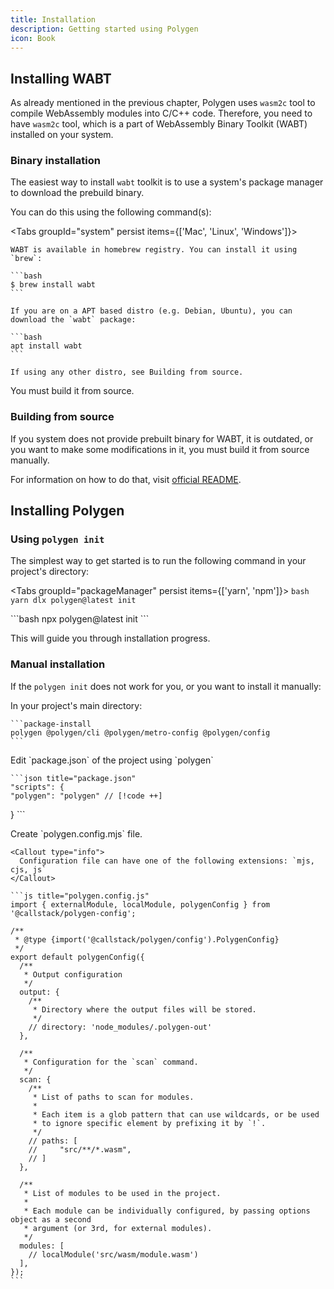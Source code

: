 ```yaml
---
title: Installation
description: Getting started using Polygen
icon: Book
---
```



## Installing WABT

As already mentioned in the previous chapter, Polygen uses `wasm2c` tool to compile WebAssembly modules into C/C++ code.
Therefore, you need to have `wasm2c` tool, which is a part of WebAssembly Binary Toolkit (WABT) installed on your system.

### Binary installation

The easiest way to install `wabt` toolkit is to use a system's package manager to download
the prebuild binary.

You can do this using the following command(s):

<Tabs groupId="system" persist items={['Mac', 'Linux', 'Windows']}>

  <Tab value="Mac">

    WABT is available in homebrew registry. You can install it using `brew`:

    ```bash
    $ brew install wabt
    ```
  </Tab>

  <Tab value="Linux">

    If you are on a APT based distro (e.g. Debian, Ubuntu), you can download the `wabt` package:

    ```bash
    apt install wabt
    ```

    If using any other distro, see Building from source.

  </Tab>
  <Tab value="Windows">
    You must build it from source.
  </Tab>
</Tabs>


### Building from source

If you system does not provide prebuilt binary for WABT, it is outdated, or you want to make some modifications in it, you must build it from source manually.

For information on how to do that, visit [official README](https://github.com/WebAssembly/wabt).

## Installing Polygen

### Using `polygen init`

The simplest way to get started is to run the following command in your project's directory:

<Tabs groupId="packageManager" persist items={['yarn', 'npm']}>
  <Tab value="yarn">
    ```bash
    yarn dlx polygen@latest init
    ```
  </Tab>

  <Tab value="npm">
    ```bash
    npx polygen@latest init
    ```
  </Tab>
</Tabs>

This will guide you through installation progress.

### Manual installation

If the `polygen init` does not work for you, or you want to install it manually:


<Steps>

  <Step>
    In your project's main directory:

    ```package-install
    polygen @polygen/cli @polygen/metro-config @polygen/config
    ```
  </Step>

  <Step>
    Edit `package.json` of the project using `polygen`

    ```json title="package.json"
    "scripts": {
    "polygen": "polygen" // [!code ++]
  }
    ```
  </Step>

  <Step>
    Create `polygen.config.mjs` file.

    <Callout type="info">
      Configuration file can have one of the following extensions: `mjs, cjs, js`
    </Callout>

    ```js title="polygen.config.js"
    import { externalModule, localModule, polygenConfig } from '@callstack/polygen-config';

    /**
     * @type {import('@callstack/polygen/config').PolygenConfig}
     */
    export default polygenConfig({
      /**
       * Output configuration
       */
      output: {
        /**
         * Directory where the output files will be stored.
         */
        // directory: 'node_modules/.polygen-out'
      },

      /**
       * Configuration for the `scan` command.
       */
      scan: {
        /**
         * List of paths to scan for modules.
         *
         * Each item is a glob pattern that can use wildcards, or be used
         * to ignore specific element by prefixing it by `!`.
         */
        // paths: [
        //     "src/**/*.wasm",
        // ]
      },

      /**
       * List of modules to be used in the project.
       *
       * Each module can be individually configured, by passing options object as a second
       * argument (or 3rd, for external modules).
       */
      modules: [
        // localModule('src/wasm/module.wasm')
      ],
    });
    ```
  </Step>
</Steps>
